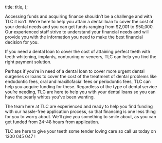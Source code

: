 

  title: title,
};


Accessing funds and acquiring finance shouldn’t be a challenge and with TLC it isn’t. We’re here to help you attain a dental loan to cover the cost of your dental needs and you can get funds ranging from $2,001 to $50,000. Our experienced staff strive to understand your financial needs and will provide you with the information you need to make the best financial decision for you.

If you need a dental loan to cover the cost of attaining perfect teeth with teeth whitening, implants, contouring or veneers, TLC can help you find the right payment solution.

Perhaps if you’re in need of a dental loan to cover more urgent dental surgeries or loans to cover the cost of the treatment of dental problems like endodontic fees, oral and maxillofacial fees or periodontic fees, TLC can help you acquire funding for these.
Regardless of the type of dental service you’re needing, TLC are here to help you with your dental loans so you can have the pearly whites you’ve been wanting.

The team here at TLC are experienced and ready to help you find funding with our hassle-free application process, so that financing is one less thing for you to worry about. We’ll give you something to smile about, as you can get funded from 24-48 hours from application.

TLC are here to give your teeth some tender loving care so call us today on 1300 045 047 !
